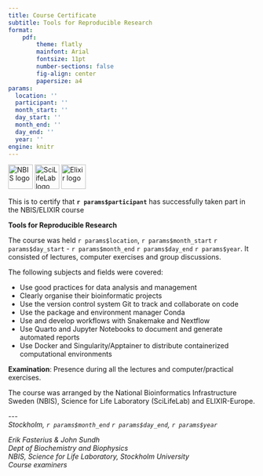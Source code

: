 ```yaml
---
title: Course Certificate
subtitle: Tools for Reproducible Research
format:
    pdf:
        theme: flatly
        mainfont: Arial
        fontsize: 11pt
        number-sections: false
        fig-align: center
        papersize: a4
params:
  location: ''
  participant: ''
  month_start: ''
  day_start: ''
  month_end: ''
  day_end: ''
  year: ''
engine: knitr
---
```


![NBIS logo](images/nbislogo_green_txt_f34bc9d3c3.png){height=50}
\hspace{4em}
![SciLifeLab logo](images/SciLifeLab_Logotype_Green_POS.png){height=50}
\hspace{4em}
![Elixir logo](images/elixir_sweden_white_background.png){height=50}

This is to certify that **`r params$participant`** has successfully taken part
in the NBIS/ELIXIR course

**Tools for Reproducible Research**

The course was held `r params$location`, `r params$month_start` `r
params$day_start` - `r params$month_end` `r params$day_end` `r params$year`. It
consisted of lectures, computer exercises and group discussions.

The following subjects and fields were covered:

- Use good practices for data analysis and management
- Clearly organise their bioinformatic projects
- Use the version control system Git to track and collaborate on code
- Use the package and environment manager Conda
- Use and develop workflows with Snakemake and Nextflow
- Use Quarto and Jupyter Notebooks to document and generate automated reports
- Use Docker and Singularity/Apptainer to distribute containerized computational
  environments

**Examination**: Presence during all the lectures and computer/practical
exercises.

The course was arranged by the National Bioinformatics Infrastructure Sweden
(NBIS), Science for Life Laboratory (SciLifeLab) and ELIXIR-Europe.

\-\-\-\
_Stockholm, `r params$month_end` `r params$day_end`, `r params$year`_

_Erik Fasterius & John Sundh_\
_Dept of Biochemistry and Biophysics_\
_NBIS, Science for Life Laboratory, Stockholm University_\
_Course examiners_
